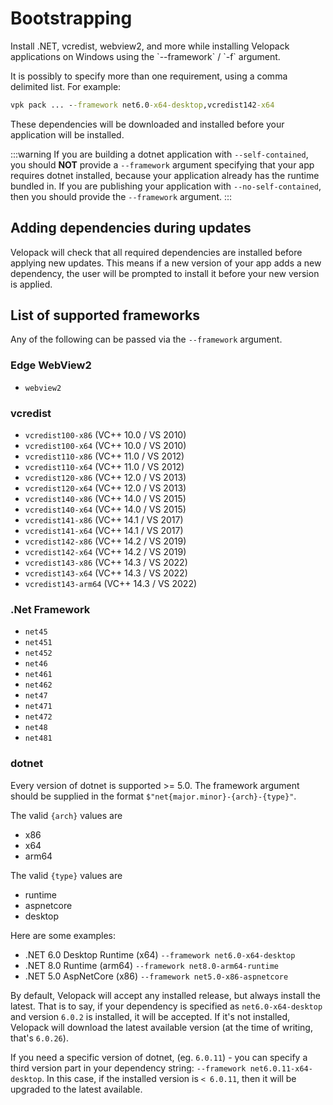 # Bootstrapping
<AppliesTo win />
Install .NET, vcredist, webview2, and more while installing Velopack applications on Windows using the `--framework` / `-f` argument.

It is possibly to specify more than one requirement, using a comma delimited list. For example:
```cmd
vpk pack ... --framework net6.0-x64-desktop,vcredist142-x64
```

These dependencies will be downloaded and installed before your application will be installed.

:::warning
If you are building a dotnet application with `--self-contained`, you should **NOT** provide a `--framework` argument specifying that your app requires dotnet installed, because your application already has the runtime bundled in. If you are publishing your application with `--no-self-contained`, then you should provide the `--framework` argument.
:::

## Adding dependencies during updates

Velopack will check that all required dependencies are installed before applying new updates. This means if a new version of your app adds a new dependency, the user will be prompted to install it before your new version is applied.

## List of supported frameworks
Any of the following can be passed via the `--framework` argument.

### Edge WebView2
- `webview2`

### vcredist
- `vcredist100-x86` (VC++ 10.0 / VS 2010)
- `vcredist100-x64` (VC++ 10.0 / VS 2010)
- `vcredist110-x86` (VC++ 11.0 / VS 2012)
- `vcredist110-x64` (VC++ 11.0 / VS 2012)
- `vcredist120-x86` (VC++ 12.0 / VS 2013)
- `vcredist120-x64` (VC++ 12.0 / VS 2013)
- `vcredist140-x86` (VC++ 14.0 / VS 2015)
- `vcredist140-x64` (VC++ 14.0 / VS 2015)
- `vcredist141-x86` (VC++ 14.1 / VS 2017)
- `vcredist141-x64` (VC++ 14.1 / VS 2017)
- `vcredist142-x86` (VC++ 14.2 / VS 2019)
- `vcredist142-x64` (VC++ 14.2 / VS 2019)
- `vcredist143-x86` (VC++ 14.3 / VS 2022)
- `vcredist143-x64` (VC++ 14.3 / VS 2022)
- `vcredist143-arm64` (VC++ 14.3 / VS 2022)

### .Net Framework
- `net45`
- `net451`
- `net452`
- `net46`
- `net461`
- `net462`
- `net47`
- `net471`
- `net472`
- `net48`
- `net481`

### dotnet
Every version of dotnet is supported >= 5.0. The framework argument should be supplied in the format `$"net{major.minor}-{arch}-{type}"`.

The valid `{arch}` values are
- x86
- x64
- arm64

The valid `{type}` values are
- runtime
- aspnetcore
- desktop

Here are some examples:
- .NET 6.0 Desktop Runtime (x64)  `--framework net6.0-x64-desktop`
- .NET 8.0 Runtime (arm64)  `--framework net8.0-arm64-runtime`
- .NET 5.0 AspNetCore (x86)  `--framework net5.0-x86-aspnetcore`

By default, Velopack will accept any installed release, but always install the latest. That is to say, if your dependency is specified as `net6.0-x64-desktop` and version `6.0.2` is installed, it will be accepted. If it's not installed, Velopack will download the latest available version (at the time of writing, that's `6.0.26`). 

If you need a specific version of dotnet, (eg. `6.0.11`) - you can specify a third version part in your dependency string: `--framework net6.0.11-x64-desktop`. In this case, if the installed version is `< 6.0.11`, then it will be upgraded to the latest available.